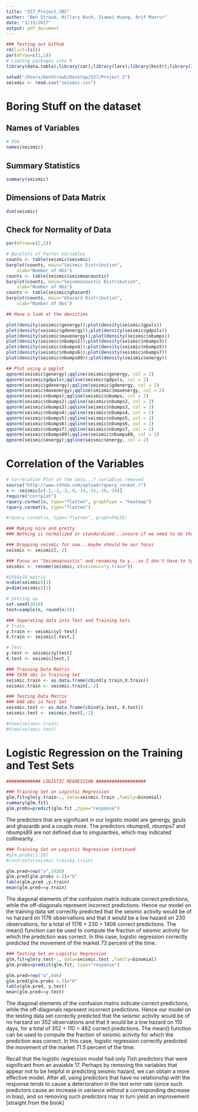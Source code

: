 ```yaml
---
title: "557_Project_2BS"
author: "Ben Straub, Hillary Koch, Jiawei Huang, Arif Masrur"
date: "3/15/2017"
output: pdf_document
---
```


```r
### Testing out Github
rm(list=ls())
par(mfrow=c(1,1))
# Loading packages into R
library(data.table);library(car);library(lars);library(knitr);library(ISLR);library(leaps);library(glmnet);library(MASS);library(reshape)

setwd("/Users/benStraub/Desktop/557/Project 2")
seismic <- read.csv("seismic.csv")
```

# Boring Stuff on the dataset

## Names of Variables

```r
# EDA
names(seismic)
```

## Summary Statistics

```r
summary(seismic)
```

## Dimensions of Data Matrix

```r
dim(seismic)
```

## Check for Normality of Data

```r
par(mfrow=c(2,2))

# Barplots of Factor Variables
counts <- table(seismic$seismic)
barplot(counts, main="Seismic Distribution", 
  	xlab="Number of Obs")
counts <- table(seismic$seismoacoustic)
barplot(counts, main="Seismoacoustic Distribution", 
  	xlab="Number of Obs")
counts <- table(seismic$ghazard)
barplot(counts, main="Ghazard Distribution", 
  	xlab="Number of Obs")

## Have a look at the densities

plot(density(seismic$genergy));plot(density(seismic$gpuls))
plot(density(seismic$gdenergy));plot(density(seismic$gdpuls))
plot(density(seismic$maxenergy));plot(density(seismic$nbumps))
plot(density(seismic$nbumps2));plot(density(seismic$nbumps3))
plot(density(seismic$nbumps4));plot(density(seismic$nbumps5))
plot(density(seismic$nbumps6));plot(density(seismic$nbumps7))
plot(density(seismic$nbumps89));plot(density(seismic$energy))

## Plot using a qqplot
qqnorm(seismic$genergy);qqline(seismic$genergy, col = 2)
qqnorm(seismic$gdpuls);qqline(seismic$gdpuls, col = 2)
qqnorm(seismic$gdenergy);qqline(seismic$gdenergy, col = 2)
qqnorm(seismic$maxenergy);qqline(seismic$maxenergy, col = 2)
qqnorm(seismic$nbumps);qqline(seismic$nbumps, col = 2)
qqnorm(seismic$nbumps2);qqline(seismic$nbumps2, col = 2)
qqnorm(seismic$nbumps3);qqline(seismic$nbumps3, col = 2)
qqnorm(seismic$nbumps4);qqline(seismic$nbumps4, col = 2)
qqnorm(seismic$nbumps5);qqline(seismic$nbumps5, col = 2)
qqnorm(seismic$nbumps6);qqline(seismic$nbumps6, col = 2)
qqnorm(seismic$nbumps7);qqline(seismic$nbumps7, col = 2)
qqnorm(seismic$nbumps89);qqline(seismic$nbumps89, col = 2)
qqnorm(seismic$energy);qqline(seismic$energy, col = 2)


```

# Correlation of the Variables 

```r
# Correlation Plot of the data...7 variables removed
source("http://www.sthda.com/upload/rquery_cormat.r")
x <- seismic[c(-1,-2,-3,-8,-14,-15,-16,-19)]
require("corrplot")
rquery.cormat(x, type="flatten", graphType = "heatmap")
rquery.cormat(x, type="flatten")

#rquery.cormat(x, type="flatten", graph=FALSE)

```

```r
### Making nice and pretty
### Nothing is normalized or standardized...unsure if we need to do that

### Dropping seismic for now...maybe should be our focus
seismic <- seismic[,-2]

### Focus on "Seismoacoustic" and renaming to y...so I don't have to type it!!
seismic <- rename(seismic, c(seismic="y.train"))

#2584x19 matrix
n=dim(seismic)[1]
p=dim(seismic)[2]

# Setting up 
set.seed(2016)
test=sample(n, round(n/4))

### Seperating data into Test and Training Sets
# Train
y.train <- seismic$y[-test]
X.train <- seismic[-test,]

# Test
y.test <- seismic$y[test]
X.test <- seismic[test,]

### Training Data Matrix
### 1938 obs in Training Set
seismic.train <- as.data.frame(cbind(y.train,X.train))
seismic.train <- seismic.train[,-2]

### Testing Data Matrix
### 646 obs in Test Set
seismic.test <- as.data.frame(cbind(y.test, X.test))
seismic.test <- seismic.test[,-2]

#View(seismic.train)
#View(seismic.test)
```

# Logistic Regression on the Training and Test Sets

```r

############# LOGISTIC REGRESSION ###################

### Training Set on Logistic Regression
glm.fit=glm(y.train~., data=seismic.train ,family=binomial)
summary(glm.fit)
glm.probs=predict(glm.fit ,type="response")

```

The predictors that are significant in our logistic model are genergy, gpuls and ghazardb and a couple more.  The predictors nbumps6, nbumps7 and nbumps89 are not defined due to singularities, which may indicated collinearity.

```r
### Training Set on Logistic Regression Continued
#glm.probs[1:10]
#contrasts(seismic.train$y.train)

glm.pred=rep("a",1938)
glm.pred[glm.probs >.5]="b"
table(glm.pred ,y.train)
mean(glm.pred==y.train)

```

The diagonal elements of the confusion matrix indicate correct predictions,
while the off-diagonals represent incorrect predictions. Hence our model on the training data set correctly predicted that the seismic activity would be of no harzard on 1176 observations and that it would be a low hazard on 230 observations, for a total of 1176 + 230 = 1406 correct predictions. The mean() function can be used to compute the fraction of seismic activity for which the prediction was correct. In this case, logistic regression correctly predicted the movement of the market 73 percent of the time.

```r
### Testing Set on Logistic Regression
glm.fit=glm(y.test~., data=seismic.test ,family=binomial)
glm.probs=predict(glm.fit, type="response")

glm.pred=rep("a",646)
glm.pred[glm.probs >.5]="b"
table(glm.pred, y.test)
mean(glm.pred==y.test)
```

The diagonal elements of the confusion matrix indicate correct predictions,
while the off-diagonals represent incorrect predictions. Hence our model on the testing data set correctly predicted that the seismic activity would be of no harzard on 352 observations and that it would be a low hazard on 110 days, for a total of 352 + 110 = 462 correct predictions. The mean() function can be used to compute the fraction of seismic activity for which the prediction was correct. In this case, logistic regression correctly predicted the movement of the market 71.5 percent of the time.

Recall that the logistic regression model had only 7ish predictors that were significant from an avaiable 17.  Perhaps by removing the variables that appear not to be helpful in predicting seismic hazard, we can obtain a more effective model. After all, using predictors that have no relationship with the response tends to cause a deterioration in the test error rate (since such predictors cause an increase in variance without a corresponding decrease in bias), and so removing such predictors may in turn yield an improvement [straight from the book]